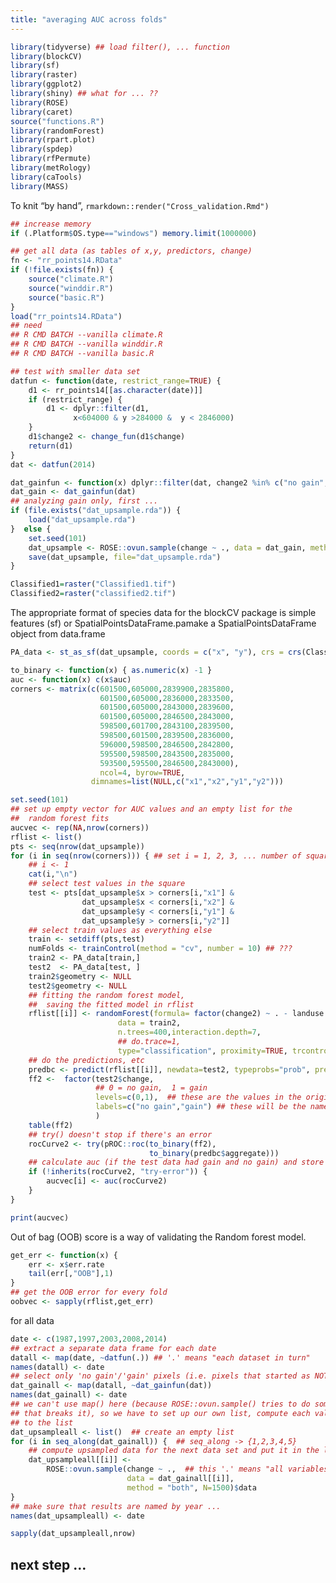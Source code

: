 ```yaml
---
title: "averaging AUC across folds"
---
```


```r
library(tidyverse) ## load filter(), ... function
library(blockCV)
library(sf)
library(raster)
library(ggplot2)
library(shiny) ## what for ... ??
library(ROSE)
library(caret)
source("functions.R")
library(randomForest)
library(rpart.plot)
library(spdep)
library(rfPermute)
library(metRology)
library(caTools)
library(MASS)
```

To knit "by hand", `rmarkdown::render("Cross_validation.Rmd")`

```r
## increase memory
if (.Platform$OS.type=="windows") memory.limit(1000000)

## get all data (as tables of x,y, predictors, change)
fn <- "rr_points14.RData"
if (!file.exists(fn)) {
    source("climate.R")
    source("winddir.R")
    source("basic.R")
}
load("rr_points14.RData")
## need
## R CMD BATCH --vanilla climate.R
## R CMD BATCH --vanilla winddir.R
## R CMD BATCH --vanilla basic.R

## test with smaller data set
datfun <- function(date, restrict_range=TRUE) {
    d1 <- rr_points14[[as.character(date)]]
    if (restrict_range) {
        d1 <- dplyr::filter(d1,
              x<604000 & y >284000 &  y < 2846000)
    }
    d1$change2 <- change_fun(d1$change)
    return(d1)
}
dat <- datfun(2014)
```

```r
dat_gainfun <- function(x) dplyr::filter(dat, change2 %in% c("no gain", "gain")) 
dat_gain <- dat_gainfun(dat)
## analyzing gain only, first ...
if (file.exists("dat_upsample.rda")) {
    load("dat_upsample.rda")
}  else {
    set.seed(101)
    dat_upsample <- ROSE::ovun.sample(change ~ ., data = dat_gain, method = "both", N=1500)$data
    save(dat_upsample, file="dat_upsample.rda")
}
```

```r
Classified1=raster("Classified1.tif")
Classified2=raster("classified2.tif")
```
The appropriate format of species data for the blockCV package is simple features (sf) or SpatialPointsDataFrame.pamake a SpatialPointsDataFrame object from data.frame
```r
PA_data <- st_as_sf(dat_upsample, coords = c("x", "y"), crs = crs(Classified1))
```

```r
to_binary <- function(x) { as.numeric(x) -1 }
auc <- function(x) c(x$auc)
corners <- matrix(c(601500,605000,2839900,2835800,
                    601500,605000,2836000,2833500,
                    601500,605000,2843000,2839600,
                    601500,605000,2846500,2843000,
                    598500,601700,2843100,2839500,
                    598500,601500,2839500,2836000,
                    596000,598500,2846500,2842800,
                    595500,598500,2843500,2835000,
                    593500,595500,2846500,2843000),
                    ncol=4, byrow=TRUE,
                  dimnames=list(NULL,c("x1","x2","y1","y2")))

set.seed(101)
## set up empty vector for AUC values and an empty list for the
##  random forest fits
aucvec <- rep(NA,nrow(corners))
rflist <- list()                  
pts <- seq(nrow(dat_upsample))
for (i in seq(nrow(corners))) { ## set i = 1, 2, 3, ... number of squares (9)
    ## i <- 1
    cat(i,"\n")
    ## select test values in the square
    test <- pts[dat_upsample$x > corners[i,"x1"] &
                dat_upsample$x < corners[i,"x2"] &
                dat_upsample$y < corners[i,"y1"] &
                dat_upsample$y > corners[i,"y2"]]
    ## select train values as everything else
    train <- setdiff(pts,test)
    numFolds <- trainControl(method = "cv", number = 10) ## ???
    train2 <- PA_data[train,]
    test2  <- PA_data[test, ]
    train2$geometry <- NULL
    test2$geometry <- NULL
    ## fitting the random forest model,
    ##  saving the fitted model in rflist
    rflist[[i]] <- randomForest(formula= factor(change2) ~ . - landuse - change,
                        data = train2,
                        n.trees=400,interaction.depth=7,
                        ## do.trace=1,
                        type="classification", proximity=TRUE, trcontrol=numFolds, keep.inbag = TRUE)
    ## do the predictions, etc 
    predbc <- predict(rflist[[i]], newdata=test2, typeprobs="prob", predict.all=TRUE)
    ff2 <-  factor(test2$change,
                   ## 0 = no gain,  1 = gain
                   levels=c(0,1),  ## these are the values in the original vector
                   labels=c("no gain","gain") ## these will be the names in the new vector
                   )
    table(ff2)
    ## try() doesn't stop if there's an error
    rocCurve2 <- try(pROC::roc(to_binary(ff2),
                               to_binary(predbc$aggregate)))
    ## calculate auc (if the test data had gain and no gain) and store it in the vector
    if (!inherits(rocCurve2, "try-error")) {
        aucvec[i] <- auc(rocCurve2)
    }
}
```

```r
print(aucvec)
```

Out of bag (OOB) score is a way of validating the Random forest model.

```r
get_err <- function(x) {
    err <- x$err.rate
    tail(err[,"OOB"],1)
}
## get the OOB error for every fold
oobvec <- sapply(rflist,get_err)
```
for all data

```r
date <- c(1987,1997,2003,2008,2014)
## extract a separate data frame for each date
datall <- map(date, ~datfun(.)) ## '.' means "each dataset in turn"
names(datall) <- date
## select only 'no gain'/'gain' pixels (i.e. pixels that started as NOT erg)
dat_gainall <- map(datall, ~dat_gainfun(dat))
names(dat_gainall) <- date
## we can't use map() here (because ROSE::ovun.sample() tries to do something clever
## that breaks it), so we have to set up our own list, compute each value, and add it
## to the list
dat_upsampleall <- list()  ## create an empty list
for (i in seq_along(dat_gainall)) {  ## seq_along -> {1,2,3,4,5}
    ## compute upsampled data for the next data set and put it in the list
    dat_upsampleall[[i]] <-
        ROSE::ovun.sample(change ~ .,  ## this '.' means "all variables other than 'change'"
                          data = dat_gainall[[i]], 
                          method = "both", N=1500)$data
}
## make sure that results are named by year ...
names(dat_upsampleall) <- date
```

```r
sapply(dat_upsampleall,nrow)
```

## next step ...
